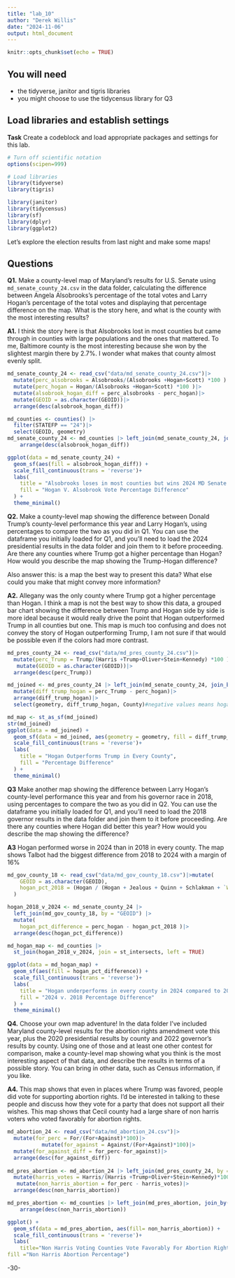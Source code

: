 ```yaml
---
title: "lab_10"
author: "Derek Willis"
date: "2024-11-06"
output: html_document
---
```


```r
knitr::opts_chunk$set(echo = TRUE)
```

## You will need

-   the tidyverse, janitor and tigris libraries
-   you might choose to use the tidycensus library for Q3

## Load libraries and establish settings

**Task** Create a codeblock and load appropriate packages and settings for this lab.

```r
# Turn off scientific notation
options(scipen=999)

# Load libraries
library(tidyverse)
library(tigris)

library(janitor)
library(tidycensus)
library(sf)
library(dplyr)
library(ggplot2)
```

Let's explore the election results from last night and make some maps!

## Questions

**Q1.** Make a county-level map of Maryland's results for U.S. Senate using `md_senate_county_24.csv` in the data folder, calculating the difference between Angela Alsobrooks's percentage of the total votes and Larry Hogan's percentage of the total votes and displaying that percentage difference on the map. What is the story here, and what is the county with the most interesting results?

**A1.** I think the story here is that Alsobrooks lost in most counties but came through in counties with large populations and the ones that mattered. To me, Baltimore county is the most interesting because she won by the slightest margin there by 2.7%. I wonder what makes that county almost evenly split.
```r
md_senate_county_24 <- read_csv("data/md_senate_county_24.csv")|>
  mutate(perc_alsobrooks = Alsobrooks/(Alsobrooks +Hogan+Scott) *100 )|>
  mutate(perc_hogan = Hogan/(Alsobrooks +Hogan+Scott) *100 )|>
  mutate(alsobrook_hogan_diff = perc_alsobrooks - perc_hogan)|>
  mutate(GEOID = as.character(GEOID))|>
  arrange(desc(alsobrook_hogan_diff))

md_counties <- counties() |>
  filter(STATEFP == "24")|>
  select(GEOID, geometry)
md_senate_county_24 <- md_counties |> left_join(md_senate_county_24, join_by("GEOID"))|>
    arrange(desc(alsobrook_hogan_diff))

ggplot(data = md_senate_county_24) +
  geom_sf(aes(fill = alsobrook_hogan_diff)) +
  scale_fill_continuous(trans = 'reverse')+
  labs(
    title = "Alsobrooks loses in most counties but wins 2024 MD Senate Race",
    fill = "Hogan V. Alsobrook Vote Percentage Difference"
  ) +
  theme_minimal()

```

**Q2.** Make a county-level map showing the difference between Donald Trump's county-level performance this year and Larry Hogan's, using percentages to compare the two as you did in Q1. You can use the dataframe you initially loaded for Q1, and you'll need to load the 2024 presidential results in the data folder and join them to it before proceeding. Are there any counties where Trump got a higher percentage than Hogan? How would you describe the map showing the Trump-Hogan difference?

Also answer this: is a map the best way to present this data? What else could you make that might convey more information?

**A2.** Allegany was the only county where Trump got a higher percentage than Hogan. I think a map is not the best way to show this data, a grouped bar chart showing the difference between Trump and Hogan side by side is more ideal because it would really drive the point that Hogan outperformed Trump in all counties but one. This map is much too confusing and does not convey the story of Hogan outperforming Trump, I am not sure if that would be possible even if the colors had more contrast. 

```r
md_pres_county_24 <- read_csv("data/md_pres_county_24.csv")|>
  mutate(perc_Trump = Trump/(Harris +Trump+Oliver+Stein+Kennedy) *100 )|>
   mutate(GEOID = as.character(GEOID))|>
  arrange(desc(perc_Trump))

md_joined <- md_pres_county_24 |> left_join(md_senate_county_24, join_by("GEOID", "County"))|>
  mutate(diff_trump_hogan = perc_Trump - perc_hogan)|>
  arrange(diff_trump_hogan)|>
  select(geometry, diff_trump_hogan, County)#negative values means hogan had more votes

md_map <- st_as_sf(md_joined)
str(md_joined)
ggplot(data = md_joined) +
  geom_sf(data = md_joined, aes(geometry = geometry, fill = diff_trump_hogan)) +
  scale_fill_continuous(trans = 'reverse')+
  labs(
    title = "Hogan Outperforms Trump in Every County",
    fill = "Percentage Difference"
  ) +
  theme_minimal()
```

**Q3** Make another map showing the difference between Larry Hogan's county-level performance this year and from his governor race in 2018, using percentages to compare the two as you did in Q2. You can use the dataframe you initially loaded for Q1, and you'll need to load the 2018 governor results in the data folder and join them to it before proceeding. Are there any counties where Hogan did better this year? How would you describe the map showing the difference?

**A3** Hogan performed worse in 2024 than in 2018 in every county. The map shows Talbot had the biggest difference from 2018 to 2024 with a margin of 16%

```r
md_gov_county_18 <- read_csv("data/md_gov_county_18.csv")|>mutate(
    GEOID = as.character(GEOID),
    hogan_pct_2018 = (Hogan / (Hogan + Jealous + Quinn + Schlakman + `Write-ins`)) * 100
  )

hogan_2018_v_2024 <- md_senate_county_24 |>
  left_join(md_gov_county_18, by = "GEOID") |>
  mutate(
    hogan_pct_difference = perc_hogan - hogan_pct_2018 )|>
  arrange(desc(hogan_pct_difference))

md_hogan_map <- md_counties |>
  st_join(hogan_2018_v_2024, join = st_intersects, left = TRUE)

ggplot(data = md_hogan_map) +
  geom_sf(aes(fill = hogan_pct_difference)) +
  scale_fill_continuous(trans = 'reverse')+
  labs(
    title = "Hogan underperforms in every county in 2024 compared to 2018",
    fill = "2024 v. 2018 Percentage Difference"
  ) +
  theme_minimal()
```

**Q4.** Choose your own map adventure! In the data folder I've included Maryland county-level results for the abortion rights amendment vote this year, plus the 2020 presidential results by county and 2022 governor's results by county. Using one of those and at least one other contest for comparison, make a county-level map showing what you think is the most interesting aspect of that data, and describe the results in terms of a possible story. You can bring in other data, such as Census information, if you like.

**A4.** This map shows that even in places where Trump was favored, people did vote for supporting abortion rights. I'd be interested in talking to these people and discuss how they vote for a party that does not support all their wishes. This map shows that Cecil county had a large share of non harris voters who voted favorably for abortion rights. 

```r

md_abortion_24 <- read_csv("data/md_abortion_24.csv")|>
  mutate(for_perc = For/(For+Against)*100)|>
           mutate(for_against = Against/(For+Against)*100)|>
  mutate(for_against_diff = for_perc-for_against)|>
  arrange(desc(for_against_diff))
           
md_pres_abortion <- md_abortion_24 |> left_join(md_pres_county_24, by = "County")|>
  mutate(harris_votes = Harris/(Harris +Trump+Oliver+Stein+Kennedy)*100)|>
   mutate(non_harris_abortion = for_perc - harris_votes)|>
  arrange(desc(non_harris_abortion))

md_pres_abortion <- md_counties |> left_join(md_pres_abortion, join_by("GEOID"))|>
    arrange(desc(non_harris_abortion))

ggplot() +
  geom_sf(data = md_pres_abortion, aes(fill= non_harris_abortion)) +
  scale_fill_continuous(trans = 'reverse')+
  labs(
    title="Non Harris Voting Counties Vote Favorably For Abortion Rights",
fill ="Non Harris Abortion Percentage")

```

-30-

